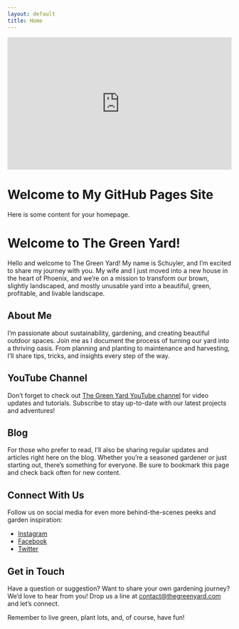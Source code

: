 ```yaml
---
layout: default
title: Home
---
```


<div style="position: relative; padding-bottom: 56.25%; height: 0; overflow: hidden; max-width: 100%; height: auto;">
  <iframe style="position: absolute; top: 0; left: 0; width: 100%; height: 100%;" src="https://www.youtube.com/embed/YOUR_VIDEO_ID_HERE?autoplay=1&mute=1&loop=1&playlist=YOUR_VIDEO_ID_HERE" frameborder="0" allow="autoplay; encrypted-media" allowfullscreen></iframe>
</div>

# Welcome to My GitHub Pages Site

Here is some content for your homepage.


# Welcome to The Green Yard!

Hello and welcome to The Green Yard! My name is Schuyler, and I'm excited to share my journey with you. My wife and I just moved into a new house in the heart of Phoenix, and we're on a mission to transform our brown, slightly landscaped, and mostly unusable yard into a beautiful, green, profitable, and livable landscape.

## About Me

I'm passionate about sustainability, gardening, and creating beautiful outdoor spaces. Join me as I document the process of turning our yard into a thriving oasis. From planning and planting to maintenance and harvesting, I'll share tips, tricks, and insights every step of the way.

## YouTube Channel

Don't forget to check out [The Green Yard YouTube channel](https://www.youtube.com/@thegreenyardaz) for video updates and tutorials. Subscribe to stay up-to-date with our latest projects and adventures!

## Blog

For those who prefer to read, I'll also be sharing regular updates and articles right here on the blog. Whether you're a seasoned gardener or just starting out, there's something for everyone. Be sure to bookmark this page and check back often for new content.

## Connect With Us

Follow us on social media for even more behind-the-scenes peeks and garden inspiration:

- [Instagram](https://www.instagram.com/thegreenyardaz/)
- [Facebook](https://www.facebook.com/thegreenyardaz/)
- [Twitter](https://twitter.com/thegreenyardaz/)

## Get in Touch

Have a question or suggestion? Want to share your own gardening journey? We'd love to hear from you! Drop us a line at [contact@thegreenyard.com](mailto:contact@thegreenyard.com) and let's connect.

Remember to live green, plant lots, and, of course, have fun!
